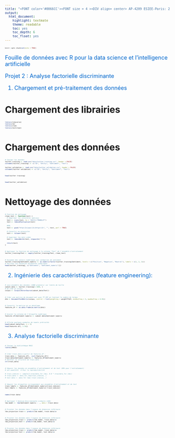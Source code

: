 ```yaml
---
title: "<FONT color='#0066CC'><FONT size = 4 ><DIV align= center> AP-4209 ESIEE-Paris: 2023 -2024 </DIV></FONT></FONT>"
output:
  html_document:
    highlight: textmate
    theme: readable
    toc: yes
    toc_depth: 6
    toc_float: yes
---
```



<style type="text/css">
body, td {font-size: 15px;}
code.r{font-size: 5px;}
pre { font-size: 12px;}
</style>


```r
knitr::opts_chunk$set(echo = TRUE)
```




<FONT color='#0066CC'><FONT size = 4 >

::: {align="center"}
Fouille de données avec R pour la data science et l'intelligence artificielle\

Projet 2 : Analyse factorielle discriminante
:::

</FONT></FONT>


<FONT color='#0066CC'><FONT size = 4 >

::: {align="center"}
 1. Chargement et pré-traitement des données
:::

</FONT></FONT>


# Chargement des librairies
```r
library(tidyverse)
library(tm)
library(slam)
library(textclean)
```

# Chargement des données
```r
# Charger les données
twitter_training <- read.csv("data/twitter_training.csv", header = FALSE)
colnames(twitter_training) <- c("ID", "Entity", "Sentiment", "Text")

twitter_validation <- read.csv("data/twitter_validation.csv", header = FALSE)
colnames(twitter_validation) <- c("ID", "Entity", "Sentiment", "Text")
```
```r
head(twitter_training)
```
```r
head(twitter_validation)
```

# Nettoyage des données
```r
# Fonction de nettoyage
clean_text <- function(text) {
  # Supprimer les caractères spéciaux
  text <- iconv(text, to = "ASCII//TRANSLIT")
  text <- removePunctuation(text)
  
  #URL
  text <- gsub("http\\S+|www\\S+|https\\S+", "", text, perl = TRUE)
  
  # Convertir en minuscules
  text <- tolower(text)
  
  # Supprimer les mots vides
  text <- removeWords(text, stopwords("fr"))
  
  return(text)
}
```

```r
# Appliquer la fonction de nettoyage à la colonne "Text" de l'ensemble d'entraînement
twitter_training$Text <- sapply(twitter_training$Text, clean_text)
```

```r
# Assignez des valeurs numériques aux catégories de sentiment
twitter_training$Sentiment_numeric <- as.numeric(factor(twitter_training$Sentiment, levels = c("Positive", "Negative", "Neutral"), labels = c(1, 2, 3)))
# Vérifiez les nouvelles étiquettes numériques
head(twitter_training[, c("Sentiment", "Sentiment_numeric")])
```

######################################################################

<FONT color='#0066CC'><FONT size = 4 >

::: {align="center"}
 2. Ingénierie des caractéristiques (feature engineering):
:::

</FONT></FONT>

```r
# sous-ensemble des données (1000 premiers) car limite de taille
subset_data <- twitter_training[1:1000, ]
# On créé un Corpus
corpus <- Corpus(VectorSource(subset_data$Text))
```

```r
# Créer une matrice de document-mot avec TF-IDF en limitant le nombre de termes
dtm <- DocumentTermMatrix(corpus, control = list(weighting = weightTfIdf, minDocFreq = 5, maxDocFreq = 0.95))
```

```r
# Convertir la matrice en un dataframe
features_df <- as.data.frame(as.matrix(dtm))
```

```r
# Ajouter la colonne de l'étiquette numérique
features_df$Sentiment_numeric <- subset_data$Sentiment_numeric
```

```r
# Affiche quelques exemples de tweets prétraités
head(subset_data$Text, n = 5)
head(features_df[, 1:10])
```

######################################################################

<FONT color='#0066CC'><FONT size = 4 >

::: {align="center"}
 3. Analyse factorielle discriminante
:::

</FONT></FONT>
```r
# Charger la bibliothèque MASS
library(MASS)
```

```r
# Créer train_data à partir de features_df :
train_data <- features_df[, -ncol(features_df)]
train_data$Sentiment_numeric <- features_df$Sentiment_numeric
# Vérifier la structure de train_data :
str(train_data)
```

```r
# Séparer les données en ensembles d'entraînement et de test (80% pour l'entraînement)
# set.seed(123)  # Pour la reproductibilité

# train_indices <- sample(1:nrow(data_for_lda), 0.8 * nrow(data_for_lda))
# train_data <- data_for_lda[train_indices, ]
# test_data <- data_for_lda[-train_indices, ]
```

```r
# Séparer les étiquettes correspondant aux ensembles d'entraînement et de test
train_labels <- features_df$Sentiment_numeric[train_indices]
test_labels <- features_df$Sentiment_numeric[-train_indices]
```

```r
names(train_data)
```

```r
# Appliquer l'Analyse Discriminante Linéaire (LDA)
lda_model <- lda(Sentiment_numeric ~ ., data = train_data)
```

```r
# Projeter les données dans l'espace de dimension inférieure
lda_projection_train <- predict(lda_model, train_data)$x
```

```r
# Projeter les données dans l'espace de dimension inférieure
lda_projection_train <- predict(lda_model, train_data)$x
lda_projection_test <- predict(lda_model, test_data)$x
```

```r
# Projeter les données dans l'espace de dimension inférieure
lda_projection_train <- predict(lda_model, train_data)$x
lda_projection_test <- predict(lda_model, test_data)$x
```